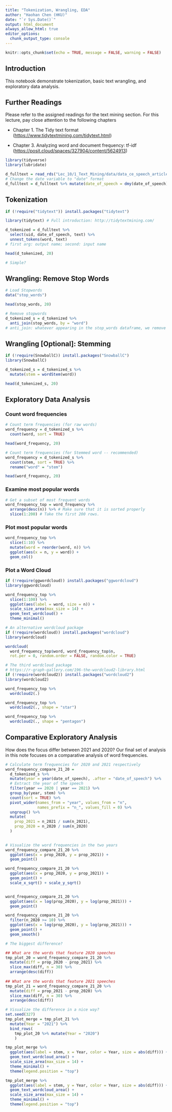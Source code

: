 ```yaml
---
title: "Tokenization, Wrangling, EDA"
author: "Haohan Chen (HKU)"
date: "`r Sys.Date()`"
output: html_document
always_allow_html: true
editor_options: 
  chunk_output_type: console
---
```


```r
knitr::opts_chunk$set(echo = TRUE, message = FALSE, warning = FALSE)
```

## Introduction

This notebook demonstrate tokenization, basic text wrangling, and exploratory data analysis.

## Further Readings

Please refer to the assigned readings for the text mining section. For this lecture, pay close attention to the following chapters

-   Chapter 1. The Tidy text format (<https://www.tidytextmining.com/tidytext.html>)

-   Chapter 3. Analyzing word and document frequency: tf-idf (<https://posit.cloud/spaces/327904/content/5624913>)

```r
library(tidyverse)
library(lubridate)
```

```r
d_fulltext = read_rds("Lec_10/1_Text_Mining/data/data_ce_speech_article.rds")
# Change the date variable to "date" format
d_fulltext = d_fulltext %>% mutate(date_of_speech = dmy(date_of_speech))
```

## Tokenization

```r
if (!require("tidytext")) install.packages("tidytext")

library(tidytext) # Full introduction: http://tidytextmining.com/
```

```r
d_tokenized = d_fulltext %>%
  select(uid, date_of_speech, text) %>%
  unnest_tokens(word, text)
# first arg: output name; second: input name

head(d_tokenized, 20)

# Simple?
```

## Wrangling: Remove Stop Words

```r
# Load Stopwords
data("stop_words")

head(stop_words, 20)
```

```r
# Remove stopwords
d_tokenized_s = d_tokenized %>%
  anti_join(stop_words, by = "word")
# anti_join: whatever appearing in the stop_words dataframe, we remove it.
```

## Wrangling [Optional]: Stemming

```r
if (!require(SnowballC)) install.packages("SnowballC")
library(SnowballC)
```

```r
d_tokenized_s = d_tokenized_s %>%
  mutate(stem = wordStem(word))

head(d_tokenized_s, 20)
```

## Exploratory Data Analysis

### Count word frequencies

```r
# Count term frequencies (for raw words)
word_frequency = d_tokenized_s %>%
  count(word, sort = TRUE)

head(word_frequency, 20)

# Count term frequencies (for Stemmed word -- recommended)
word_frequency = d_tokenized_s %>%
  count(stem, sort = TRUE) %>%
  rename("word" = "stem")

head(word_frequency, 20)
```

### Examine most popular words

```r
# Get a subset of most frequent words
word_frequency_top = word_frequency %>%
  arrange(desc(n)) %>% # Make sure that it is sorted properly
  slice(1:200) # Take the first 200 rows. 
```

### Plot most popular words

```r
word_frequency_top %>%
  slice(1:10) %>%
  mutate(word = reorder(word, n)) %>%
  ggplot(aes(x = n, y = word)) +
  geom_col()
```

### Plot a Word Cloud

```r
if (!require(ggwordcloud)) install.packages("ggwordcloud")
library(ggwordcloud)

word_frequency_top %>%
  slice(1:100) %>%
  ggplot(aes(label = word, size = n)) +
  scale_size_area(max_size = 14) +
  geom_text_wordcloud() +
  theme_minimal()

```

```r
# An alternative wordcloud package
if (!require(wordcloud)) install.packages("wordcloud")
library(wordcloud)

wordcloud(
  word_frequency_top$word, word_frequency_top$n, 
  rot.per = 0, random.order = FALSE, random.color = TRUE)

```

```r
# The third wordcloud package
# https://r-graph-gallery.com/196-the-wordcloud2-library.html
if (!require(wordcloud2)) install.packages("wordcloud2")
library(wordcloud2)

word_frequency_top %>%
  wordcloud2(.)

word_frequency_top %>%
  wordcloud2(., shape = "star")

word_frequency_top %>%
  wordcloud2(., shape = "pentagon")

```

## Comparative Exploratory Analysis

How does the focus differ between 2021 and 2020? Our final set of analysis in this note focuses on a comparative analysis of word frequencies.

```r
# Calculate term frequencies for 2020 and 2021 respectively
word_frequency_compare_21_20 = 
  d_tokenized_s %>%
  mutate(year = year(date_of_speech), .after = "date_of_speech") %>%
  # Extract the year of the speech
  filter(year == 2020 | year == 2021) %>%
  group_by(year, stem) %>%
  count(sort = TRUE) %>%
  pivot_wider(names_from = "year", values_from = "n", 
              names_prefix = "n_", values_fill = 0) %>%
  ungroup() %>%
  mutate(
    prop_2021 = n_2021 / sum(n_2021),
    prop_2020 = n_2020 / sum(n_2020)
  )
    
```

```r
# Visualize the word frequencies in the two years
word_frequency_compare_21_20 %>%
  ggplot(aes(x = prop_2020, y = prop_2021)) +
  geom_point()

word_frequency_compare_21_20 %>%
  ggplot(aes(x = prop_2020, y = prop_2021)) +
  geom_point() +
  scale_x_sqrt() + scale_y_sqrt()


word_frequency_compare_21_20 %>%
  ggplot(aes(x = log(prop_2020), y = log(prop_2021))) +
  geom_point()

word_frequency_compare_21_20 %>%
  filter(n_2020 >= 10) %>%
  ggplot(aes(x = log(prop_2020), y = log(prop_2021))) +
  geom_point() +
  geom_smooth()

```

```r
# The biggest difference?

## What are the words that feature 2020 speeches
tmp_plot_20 = word_frequency_compare_21_20 %>%
  mutate(diff = prop_2020 - prop_2021) %>%
  slice_max(diff, n = 30) %>%
  arrange(desc(diff))
  
## What are the words that feature 2021 speeches
tmp_plot_21 = word_frequency_compare_21_20 %>%
  mutate(diff = prop_2021 - prop_2020) %>%
  slice_max(diff, n = 30) %>%
  arrange(desc(diff))

```

```r
# Visualize the difference in a nice way?
set.seed(327)
tmp_plot_merge = tmp_plot_21 %>% 
  mutate(Year = "2021") %>%
  bind_rows(
    tmp_plot_20 %>% mutate(Year = "2020")
    ) 

tmp_plot_merge %>%
  ggplot(aes(label = stem, x = Year, color = Year, size = abs(diff))) +
  geom_text_wordcloud_area() +
  scale_size_area(max_size = 14) +
  theme_minimal() +
  theme(legend.position = "top")

tmp_plot_merge %>%
  ggplot(aes(label = stem, y = Year, color = Year, size = abs(diff))) +
  geom_text_wordcloud_area() +
  scale_size_area(max_size = 14) +
  theme_minimal() +
  theme(legend.position = "top")


```
